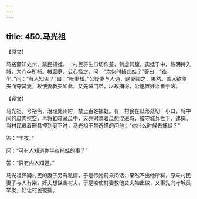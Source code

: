 ```yaml
---
---
---
```

title: 450.马光祖
---



【原文】

马裕斋知处州，禁民捕蛙。一村民将生瓜切作盖，刳虚其腹，实蛙于中，黎明持入城，为门卒所捕。械至庭，公心怪之，问：“汝何时捕此蛙？”答曰：“夜半。”问：“有人知否？”曰：“唯妻知。”公疑妻与人通，逮妻鞫之，果然。盖人欲陷夫而夺其妻，故使妻教夫如此。又先诫门卒，以故捕得，公遂置奸淫者于法。

【译文】

马光祖，号裕斋，治理处州时，禁止百姓捕蛙。有一村民在瓜蒂处切一小口，将中间的瓜肉挖空，再将蛙暗藏瓜中，天亮时拿着瓜想混进城，被守城兵拦下、逮捕。当村民戴着刑具押到庭下时，马光祖不禁奇怪的问他：“你什么时候去捕蛙？”

答：“半夜。”

问：“可有人知道你半夜捕蛙的事？”

答：“只有内人知道。”

马光祖怀疑村民的妻子另有私情，于是传她前来问话，果然不出他所料，原来村民妻子与人有染，奸夫想谋害村夫，于是唆使村妻教他丈夫如此做，又事先向守城员举发，好让村民被捕。